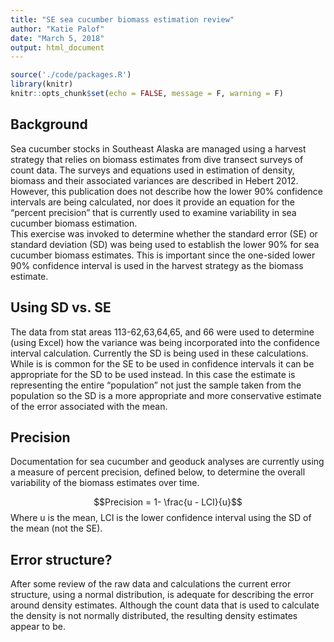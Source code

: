 ```yaml
---
title: "SE sea cucumber biomass estimation review"
author: "Katie Palof"
date: "March 5, 2018"
output: html_document
---
```


```r
source('./code/packages.R')
library(knitr)
knitr::opts_chunk$set(echo = FALSE, message = F, warning = F)
```

## Background
Sea cucumber stocks in Southeast Alaska are managed using a harvest strategy that relies on biomass estimates from dive transect surveys of count data.  The surveys and equations used in estimation of density, biomass and their associated variances are described in Hebert 2012. However, this publication does not describe how the lower 90% confidence intervals are being calculated, nor does it provide an equation for the "percent precision" that is currently used to examine variability in sea cucumber biomass estimation.  
This exercise was invoked to determine whether the standard error (SE) or standard deviation (SD) was being used to establish the lower 90% for sea cucumber biomass estimates.  This is important since the one-sided lower 90% confidence interval is used in the harvest strategy as the biomass estimate.  

## Using SD vs. SE
The data from stat areas 113-62,63,64,65, and 66 were used to determine (using Excel) how the variance was being incorporated into the confidence interval calculation.  Currently the SD is being used in these calculations. While is is common for the SE to be used in confidence intervals it can be appropriate for the SD to be used instead. In this case the estimate is representing the entire "population" not just the sample taken from the population so the SD is a more appropriate and more conservative estimate of the error associated with the mean.  

## Precision
Documentation for sea cucumber and geoduck analyses are currently using a measure of percent precision, defined below, to determine the overall variability of the biomass estimates over time. 

$$Precision = 1- \frac{u - LCI}{u}$$
Where u is the mean, LCI is the lower confidence interval using the SD of the mean (not the SE).

## Error structure?
After some review of the raw data and calculations the current error structure, using a normal distribution, is adequate for describing the error around density estimates. Although the count data that is used to calculate the density is not normally distributed, the resulting density estimates appear to be. 


```r




```
